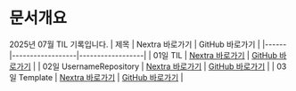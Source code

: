 # 문서개요
2025년 07월 TIL 기록입니다.
| 제목 | Nextra 바로가기 | GitHub 바로가기 |
|------|------------------|------------------|
| 01일 TIL | [Nextra 바로가기](/til/til-2025/til-07/01-TIL) | [GitHub 바로가기](https://github.com/MinHyeok-lee1/TIL/blob/main/2025/07/01-TIL.md) |
| 02일 UsernameRepository | [Nextra 바로가기](/til/til-2025/til-07/02-UsernameRepository) | [GitHub 바로가기](https://github.com/MinHyeok-lee1/TIL/blob/main/2025/07/02-UsernameRepository.md) |
| 03일 Template | [Nextra 바로가기](/til/til-2025/til-07/03-Template) | [GitHub 바로가기](https://github.com/MinHyeok-lee1/TIL/blob/main/2025/07/03-Template.md) |
